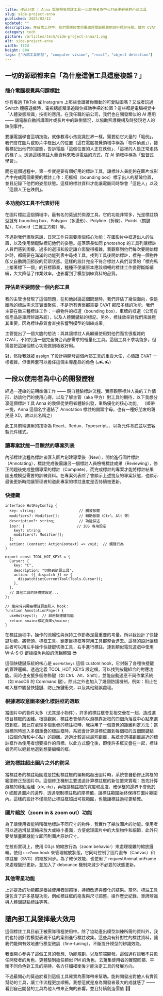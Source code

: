 ```yaml
---
title: 作品分享 | Anna 電腦視覺標註工具——以使用者為中心打造更輕量的內部工具
slug: side-project-anna
published: 2025/02/12
updated: ""
description: 在日常工作中，我們團隊經常需要處理電腦視覺的資料標註任務。雖然 CVAT 提供了豐富的功能，但在實際使用時，複雜的操作流程和繁瑣的設定常造成團隊效率的低落。為了解決這個問題，我開發了一個團隊內部使用的標註工具——Anna，專注於提供核心的標註功能，簡化使用流程，讓團隊成員能夠更快速地完成標註工作，進而提升模型訓練效率。本文將分享設計與開發這個工具的經驗，如何根據使用者需求決定功能方向，最後有效解決了團隊的實際需求。
category: tech
picture: /articles/tech/side-project-anna/1.png
alt: side-project-anna
width: 1724
height: 804
tags: ["內部工具開發", "computer vision", "react", "object detection"]
---
```


## 一切的源頭都來自「為什麼這個工具這麼複雜？」

### 簡介電腦視覺與何謂標註

你有看過 TikTok 或 Instagram 上那些會跟著你舞動的可愛貼圖嗎？又或者玩過 Switch 體感遊戲時，電視總能精準追蹤你揮動手把的位置？這些都是電腦視覺中「人體姿態辨識」技術的應用。在我任職的前公司，我們也在開發類似的 AI 應用 —— 讓電腦自動辨識圖片或影片中的跌倒情況，以協助照護機構及時發現老人的跌倒事件。

要讓電腦學會這項技能，就像教導小孩認識世界一樣，需要給它大量的「範例」。我們會在圖片或影片中框出人的位置（這在電腦視覺領域中稱為「物件偵測」），接著標記出他們的姿態，告訴電腦「這個位置的人正在跌倒」、「這裡的人是正常走路的樣子」。透過這樣標註大量資料來教導電腦的方式，在 AI 領域中稱為「監督式學習」。

而在這個過程中，第一步就是要有個好用的標註工具，讓標註人員能夠在圖片或影片中完成兩個重要的標註工作：用框框（bounding box）標示出人的精確位置，並且記錄下他們的姿態狀態。這樣的標註資料才能讓電腦同時學會「這是人」以及「這個人正在跌倒」。

### 多功能的工具不代表好用

<BlogInsertImage
  src="/articles/tech/side-project-anna/cvat.png"
  alt="CVAT interface"
/>
在圖片標註這個領域中，最有名的莫過於開源工具<BlankLink href="https://www.cvat.ai/" text="CVAT（Computer Vision Annotation Tool" />。它的功能非常多，光是標註類型就有 bounding box、Polygon（多邊形）、Polyline（折線）、Points（關鍵點）、Cuboid（三維立方體）等。

不過對我們團隊來說，日常工作只需要兩個核心功能：在圖影片中框選出人的位置，以及使用關鍵點標記他們的姿態。這落落長如同 photoshop 的工具列讓標註人員們感到困擾，過多的選項和設定讓介面變得複雜，我觀察到他們每次要開始標註時，都需要在滿滿的功能列表中尋找工具，找到工具後開始標註，標完一個物件卻又自動跳回預設的箭頭狀態。這樣的設計完全不符合標註人員們習慣的「標完馬上接著標下一個」的狂標節奏，種種不便讓原本應該順暢的標註工作變得斷斷續續，大大降低了作業效率，也影響到了模型訓練資料的品質。

### 評估是否要開發一個內部工具

我的主管也發現了這個問題，在和他討論這個問題時，我們評估了幾個面向，像是團隊的標註需求其實很聚焦，不是所有專案都需要 CVAT 那麼多樣的功能，我們主要在做三種標註工作：一般物件的框選（bounding box）、車牌的框選（公司有個產品是車牌辨識系統），以及人體關鍵點的標記。另外，標註效率對我們來說極其重要，因為標註品質會直接影響到模型的訓練成果。

主管提出了一個大膽的想法：與其讓標註人員繼續使用對他們而言很複雜的 CVAT，不如打造一個完全符合內部需求的輕量化工具。這個工具不求功能多，但需要把這幾個核心功能做到極致好用。

對，然後我就被 assign 了設計與開發這個內部工具的重責大任，心情跟 CVAT 一樣複雜，但很興奮可以擔任這個主導產品的角色 (⁎⁍̴̛ᴗ⁍̴̛⁎)

## 一段以使用者為中心的開發歷程

經過一連串的前期準備工作 —— 親自體驗標註流程、實際觀察標註人員的工作情形、訪談他們的使用心得，以及了解主管（aka 甲方）對工具的期待，以下我想分享這個標註工具 Anna 的幾個從使用者體驗出發，重點優化的核心功能。
（順帶一提，Anna 這個名字連結了 Annotation 標註的開頭字母，也有一種好朋友的親民感 XD，故以此名稱之）

此工具前端選用的技術為 React、Redux、Typescript、<BlankLink href="https://d3js.org/" text="D3.js" />，以<BlankLink href="https://mui.com/material-ui/" text="Material UI" />為元件基底並以<BlankLink href="https://emotion.sh/docs/introduction" text="emotion css" />去客製元件樣式。

### 讓專案狀態一目瞭然的專案列表

<BlogInsertImage
  src="/articles/tech/side-project-anna/project-list.png"
  alt="Anna project list"
/>
內部標註流程為標註者匯入圖片創建專案後（New），開始進行圖片標註（Annotating），標註完成後需讓另一個標註人員檢視標註成果（Reviewing），修正問題後完成整個專案的標註（Complete），而完成標註的專案才能將標註結果匯出成模型需要的訓練資料。在專案列表除了會顯示上述提及的專案狀態，也顯示最後更新時間讓管理者知道此專案的標註進度是否持續被更新。

### 快捷鍵

```js=
interface HotKeyConfig {
  key: string;                    // 觸發按鍵
  modifiers?: Modifier[];         // 輔助按鍵（Ctrl、Alt 等）
  description?: string;           // 功能描述
  ios?: {                        // iOS 專用設定
    key?: string;
    modifiers?: Modifier[];
  };
  action: (context: ActionContext) => void;  // 觸發行為
}

export const TOOL_HOT_KEYS = {
  Cursor: {
    key: "C",
    description: "切換到箭頭工具",
    action: ({ dispatch }) => {
      dispatch(setCurrentTool(Tools.Cursor));
    },
  },
  // 其他工具的快捷鍵設定...
};

// 使用時只需在標註頁面引入 hook：
function AnnotationPage() {
  useHotkeys();  // 啟用快捷鍵功能
  return <main>標註頁面</main>;
}
```

在標註過程中，操作的流暢性與保持工作節奏是最重要的考量。所以我設計了快捷鍵功能，將箭頭、標框工具、鎖定目標框等常用工具都整合進去。這樣的設計讓標註者可以用左手操作快捷鍵切換工具，右手進行標註，達到類似電玩遊戲中使用 W-A-S-D 鍵操控角色般的流暢體驗 😎

這個快捷鍵系統的核心是 `useHotkeys` 這個 custom hook，它封裝了各種快捷鍵的管理邏輯。透過定義 TOOL_HOT_KEYS 設定檔，可以找到按鍵組合的對應功能。同時也支援多個修飾鍵（如 Ctrl、Alt、Shift），並能自動適應不同作業系統（如 macOS 的 Command 鍵）。除此之外也加入了幾個防護機制，例如：阻止在輸入框中觸發快捷鍵、防止按鍵衝突，以及其他錯誤處理。

### 根據選取意圖來優化標註框的選取

<BlogInsertImage
  src="/articles/tech/side-project-anna/crowded-boxes.png"
  alt="crowded boxes"
/>
當圖片中的物件太多（尤其是小物件），許多的標註框會互相交疊在一起，造成選取目標框的困難。根據觀察，標註者會傾向以游標靠近框的四個角落或中心點來選取到框，因此在處理多個重疊的標註框時，我採用了一個直覺的距離判定方法：當游標同時進入多個重疊的標註框時，系統會計算游標位置到每個框的五個關鍵點（四個角落和中心點）的距離。透過比較這些最短距離，系統會選擇距離最近的標註框作為使用者想要操作的目標。以此方式優化後，即使許多框交疊在一起，標註者仍可以輕鬆地選到想要編輯的框。

### 避免標註超出圖片之外的防呆

<BlogInsertImage
  src="/articles/tech/side-project-anna/over1.png"
  alt="over image bounding - 1"
/>
<BlogInsertImage
  src="/articles/tech/side-project-anna/over2.png"
  alt="over image bounding - 2"
/>
當標註者的標註範圍或是拉動標註框的編輯點超出圖片時，系統會自動修正將框的範圍修正至圖片中。這個修正機制主要透過計算標註框的新位置來實現：首先計算游標的移動距離（dx,
dy），再根據標註框的寬度和高度，確保框的邊界不會低於 0
或超過圖片的邊界，透過限制標註點的座標值，讓標註範圍始終保持在圖片範圍內。這樣的設計不僅能防止標註框超出可視範圍，也能讓標註過程更精確。

### 圖片縮放（zoom in & zoom out）功能

<BlogInsertImage
  src="/articles/tech/side-project-anna/zoom-in.png"
  alt="zoom in"
/>
<BlogInsertImage
  src="/articles/tech/side-project-anna/zoom-out.png"
  alt="zoom out"
/>

為了讓使用者能夠精確地標註不同尺寸的物件，我實作了縮放圖片的功能。使用者可以透過滑鼠滾輪來放大或縮小畫面，方便處理圖片中的大型物件和細節，此外只要雙擊畫面就能立即回到圖片原始尺寸。

在技術實現上，使用 D3.js 的縮放行為（zoom behavior）來處理複雜的縮放邏輯。使用 `useZoom` hook 來管理縮放狀態，它同時控制了圖片畫布（Canvas）和標註層（SVG）的縮放同步。為了確保效能，也使用了 requestAnimationFrame 來處理變形更新，並加入了 debounce 機制來減少不必要的狀態更新。

### 其他零星功能

上述提及的功能都是根據使用者回饋後，持續改進與優化的結果。當然，標註工具還包含了許多基礎功能，例如標註框的拖曳與尺寸調整、操作歷史紀錄、車牌辨識與人體關鍵點標註等等。

## 讓內部工具發揮最大效用

這個標註工具目前正被團隊積極使用中。除了協助產出模型訓練所需的資料外，我們也特別針對模型表現不佳的案例進行標註收集。這些具有針對性的標註資料，讓我們能夠有效地進行模型微調（fine-tuning），不斷提升模型的辨識效能。

我很開心參與了這個工具的發想、功能規劃，以及前端開發。這個過程讓我不只擔任開發者的角色，更體驗到擔任類似 PM 的角色，去蒐集使用者的實際回饋、平衡不同角色對工具的期待，各方仔細權衡後才能決定工具的發展方向。

不過最開心的莫過於看到這個工具確實為團隊帶來幫助。能夠開發出對他人有實質幫助的工具，讓工作流程更加順暢，我想這就是身為開發者最大的成就感了 —— 看到自己開發的工具為他人帶來正向的影響，並且持續創造價值 💪🏻
